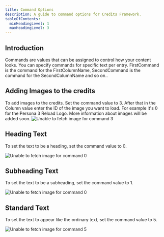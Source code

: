 ```yaml
---
title: Command Options
description: A guide to command options for Credits Framework.
tableOfContents:
  minHeadingLevel: 1
  maxHeadingLevel: 3
---
```


## Introduction

Commands are values that can be assigned to control how your content looks.
You can specify commands for specific text per entry.
FirstCommand is the command for the FirstColumnName,
SecondCommand is the command for the SecondColumnName and so on..

## Adding Images to the credits

To add images to the credits. Set the command value to 3. After that in the Column value enter the ID of the image you want to load. For example it's 0 for the Persona 3 Reload Logo. More information about images will be added soon.
<Image
  src="../images/p3rlogo.png"
  alt="Unable to fetch image for command 3"
/>

## Heading Text

To set the text to be a heading, set the command value to 0.

<Image
  src="/images/0.png"
  alt="Unable to fetch image for command 0"
/>

## Subheading Text

To set the text to be a subheading, set the command value to 1.

<Image
  src="/images/1.png"
  alt="Unable to fetch image for command 0"
/>

## Standard Text

To set the text to appear like the ordinary text, set the command value to 5.

<Image
  src="/images/5.png"
  alt="Unable to fetch image for command 5"
/>